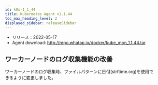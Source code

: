 ```yaml
---
id: k8s-1_1_44
title: Kubernetes Agent v1.1.44
toc_max_heading_level: 2
displayed_sidebar: releaseSidebar
---
```



- リリース：2022-05-17
- Agent download: http://repo.whatap.io/docker/kube_mon_1.1.44.tar

## ワーカーノードのログ収集機能の改善

ワーカーノードのログ収集時、ファイルパターンに日付(strftime.org)を使用できるように変更しました。 
